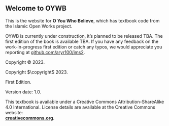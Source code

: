 ::: welcome
::: {.content-visible when-format="html"}
# Welcome to OYWB {.unnumbered}
:::

\chapter*{}

\vfill

::: {.content-visible when-format="html"}
This is the website for **O You Who Believe**, which has textbook code from the Islamic Open Works project.

::: underconstruction
OYWB is currently under construction, it's planned to be released TBA. The first edition of the book is available TBA. If you have any feedback on the work-in-progress first edition or catch any typos, we would appreciate you reporting at [github.com/aryr100/ims2](https://github.com/aryr100/ims2).
:::
:::

```{=html}
<!--
The book will always be available for free here. It is also available in PDF (for free or for the amount you choose to contribute) on Leanpub and in black and white paperback for purchase for $20.
<br><br>
<a href="https://leanpub.com/imstat" target="_blank"><img src="images/_icons/file.png" width="30px">&nbsp;<strong>Download PDF</strong></a>
<br>
<a href="https://www.openintro.org/go?id=ims1_bw_pb&referrer=/book/ims/online"><img src="images/_icons/book.png" width="30px">&nbsp;<strong>Purchase paperback</strong></a>
<br><br>
---
<br><br>
-->
```


::: {.content-visible when-format="html"}
Copyright © 2023.
:::

::: {.content-hidden unless-format="pdf"}
Copyright $\copyright$ 2023.
:::

First Edition.

Version date: 1.0.

This textbook is available under a Creative Commons Attribution-ShareAlike 4.0 International.
License details are available at the Creative Commons website:\
[**creativecommons.org**]().
:::

